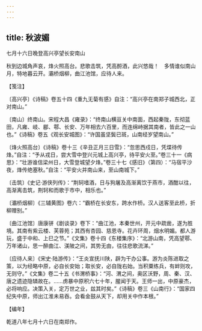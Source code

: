 ```yaml
---
---
---
```

title: 秋波媚
---



七月十六日晚登高兴亭望长安南山





秋到边城角声哀，烽火照高台。悲歌击筑，凭高酹酒，此兴悠哉！　多情谁似南山月，特地暮云开。灞桥烟柳，曲江池馆，应待人来。

【笺注】

〔高兴亭〕《诗稿》卷五十四《重九无菊有感》自注：“高兴亭在南郑子城西北，正对南山。”

〔南山〕终南山。宋程大昌《雍录》：“终南山横亘关中南面，西起秦陇，东彻蓝田，凡雍、岐、郿、鄠、长安、万年相去六百里，而连绵峙据其南者，皆此之一山也。”《诗稿》卷五《观长安城图》：“许国虽坚鬓已斑，山南经岁望南山。”

〔烽火照高台〕《诗稿》卷十三《辛丑正月三日雪》：“忽思西戍日，凭堞待传烽。”自注：“予从戎日，尝大雪中登兴元城上高兴亭，待平安火至。”卷三十一《病思》：“壮游谁信梁州日，大雪登城望夕烽。”卷三十七《感旧》（第四）：“马宿平沙夜，烽传绝塞秋。”自注：“平安火并南山来，至山南城下。”

〔击筑〕《史记·游侠列传》：“荆轲嗜酒，日与狗屠及高渐离饮于燕市，酒酣以往，高渐离击筑，荆轲和而歌于市中，相乐也。”

〔灞桥烟柳〕《三辅黄图》卷六：“霸桥在长安东，跨水作桥。汉人送客至此桥，折柳赠别。”

〔曲江池馆〕唐康骈《剧谈录》卷下：“曲江池，本秦世州，开元中疏凿，遂为胜境。其南有紫云楼、芙蓉苑；其西有杏园、慈恩寺。花卉环周，烟水明媚。都人游玩，盛于中和、上巳之节。”《文集》卷十四《东楼集序》：“北游山南，凭高望鄠、万年诸山，思一醉曲江、渼陂之间，其势无由，往往悲歌流涕。”

〔应待人来〕《宋史·陆游传》：“王炎宣抚川陕，辟为干办公事。游为炎陈进取之策，以为经略中原，必自长安始；取长安，必自陇右始。当积粟练兵，有衅则攻，无则守。”《文集》卷二十五《书渭桥事》：“河、渭之间，奥区沃野，周、秦、汉、唐之遗迹隐辚故在。……虏暴中原积六七十年，腥闻于天。王师一出，中原豪杰，必将响应。决策入关，定万世之业，兹其时矣。”《诗稿》卷三《山南行》：“国家四纪失中原，师出江淮未易吞。会看金鼓从天下，却用关中作本根。”

【编年】

乾道八年七月十六日在南郑作。